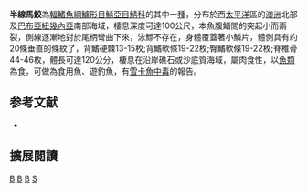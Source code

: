 {{Speciesbox 
| taxon = Scomberomorus semifasciatus
| status = LC
| status_system = IUCN3.1
| authority = [[Macleay|Macleay]], 1883
| synonyms = *''Cybium semifasciatum''<br /><small>Macleay, 1883</small>
*''Cybium tigris''<br /><small>De Vis, 1884</small>
*''Indocybium semifasciatum''<br /><small>Macleay, 1883</small>
}}
'''半線馬鮫'''為[[輻鰭魚綱|輻鰭魚綱]][[鱸形目|鱸形目]][[鯖亞目|鯖亞目]][[鯖科|鯖科]]的其中一[[種|種]]，分布於西[[太平洋|太平洋]]區的[[澳洲|澳洲]]北部及[[巴布亞紐幾內亞|巴布亞紐幾內亞]]南部海域，棲息深度可達100公尺，本魚腹鰭間的突起小而兩裂，側線逐漸地對於尾柄彎曲下來，泳鰾不存在，身體覆蓋著小鱗片，體側具有約20條垂直的條紋了，背鰭硬棘13-15枚;背鰭軟條19-22枚;臀鰭軟條19-22枚;脊椎骨44-46枚，體長可達120公分，棲息在沿岸礁石或沙底質海域，屬肉食性，以[[魚類|魚類]]為食，可做為食用魚、遊釣魚，有[[雪卡魚中毒|雪卡魚中毒]]的報告。

== 参考文献 ==
{{reflist}}
*{{FishBase_species|genus=Scomberomorus|species=semifasciatus|year=2012|month=7}}

== 擴展閱讀 == 
{{refbegin}}
{{wikispecies-inline|Scomberomorus semifasciatus|半線馬鮫}}
{{refend}}
{{Taxonbar|from=Q613375}}

[[Category:食用魚|B]]
[[Category:有毒魚類|B]]
[[Category:馬鮫屬|B]]
[[Category:1883年描述的魚類|S]]


{{鱸形目小作品}}